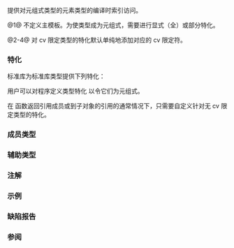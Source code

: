 {{cpp/title|tuple_element}}
{{cpp/utility/navbar}}
{{dcl begin}}
{{dcl header|tuple}}
{{dcl header|array}}
{{dcl header|utility}}
{{dcl header|ranges|notes={{mark since c++20}}}}
{{dcl header|complex|notes={{mark since c++26}}}}
{{dcl|num=1|since=c++11|1=
template&lt; std::size_t I, class T &gt;
struct tuple_element; // 不定义
}}
{{dcl|num=2|since=c++11|1=
template&lt; std::size_t I, class T &gt;
struct tuple_element&lt; I, const T &gt; {
    using type = typename
        std::add_const&lt;typename std::tuple_element&lt;I, T&gt;::type&gt;::type;
};
}}
{{dcl|num=3|since=c++11|deprecated=c++20|1=
template&lt; std::size_t I, class T &gt;
struct tuple_element&lt; I, volatile T &gt; {
    using type = typename
        std::add_volatile&lt;typename std::tuple_element&lt;I, T&gt;::type&gt;::type;
};
}}
{{dcl|num=4|since=c++11|deprecated=c++20|1=
template&lt; std::size_t I, class T &gt;
struct tuple_element&lt; I, const volatile T &gt; {
    using type = typename
        std::add_cv&lt;typename std::tuple_element&lt;I, T&gt;::type&gt;::type;
};
}}
{{dcl end}}

提供对元组式类型的元素类型的编译时索引访问。

@1@ 不定义主模板。为使类型成为元组式，需要进行显式（全）或部分特化。

@2-4@ 对 cv 限定类型的特化默认单纯地添加对应的 cv 限定符。

{{rrev|since=c++17|
{{tt|std::tuple_element}} 与核心语言交互：它能对元组式类型提供[[cpp/language/structured binding|结构化绑定]]支持。
}}

===特化===
标准库为标准库类型提供下列特化：
{{dsc begin}}
{{dsc inc|cpp/utility/tuple/dsc tuple_element}}
{{dsc inc|cpp/utility/pair/dsc tuple_element}}
{{dsc inc|cpp/container/array/dsc tuple_element}}
{{dsc inc|cpp/ranges/subrange/dsc tuple_element}}
{{dsc inc|cpp/numeric/complex/dsc tuple_element}}
{{dsc end}}

用户可以对程序定义类型特化 {{tt|std::tuple_size}} 以令它们为元组式。

在 {{tt|get}} 函数返回引用成员或到子对象的引用的通常情况下，只需要自定义针对无 cv 限定类型的特化。

===成员类型===
{{dsc begin}}
{{dsc hitem|成员类型|定义}}
{{dsc|type|对于标准特化，为{{lt|cpp/utility/tuple/tuple-like|元组式}}类型 {{tt|T}} 的第 {{tt|I}} 个元素的类型，其中 {{tt|I}} 在 {{range|0|std::tuple_size&lt;T&gt;::value}} 中}}
{{dsc end}}

===辅助类型===
{{ddcl|header=tuple|since=c++14|1=
template&lt; std::size_t I, class T &gt;
using tuple_element_t = typename tuple_element&lt;I, T&gt;::type;
}}

===注解===
{{feature test macro|__cpp_lib_tuple_element_t|{{tt|std::tuple_element_t}}|value=201402L|std=C++14}}

===示例===
{{example
|code=
#include &lt;array&gt;
#include &lt;cstddef&gt;
#include &lt;iostream&gt;
#include &lt;ranges&gt;
#include &lt;tuple&gt;
#include &lt;type_traits&gt;
#include &lt;utility&gt;

template&lt;typename T1, typename T2, typename T3&gt;
struct Triple
{
    T1 t1;
    T2 t2;
    T3 t3;
};

// std::tuple_element 针对程序定义类型 Triple 的特化：
template&lt;std::size_t I, typename T1, typename T2, typename T3&gt;
    struct std::tuple_element&lt;I, Triple&lt;T1, T2, T3&gt;&gt;
    { static_assert(false, "无效索引"); }; &lt;!-- CWG2518 --&gt;
template&lt;typename T1, typename T2, typename T3&gt;
    struct std::tuple_element&lt;0, Triple&lt;T1, T2, T3&gt;&gt; { using type = T1; };
template&lt;typename T1, typename T2, typename T3&gt;
    struct std::tuple_element&lt;1, Triple&lt;T1, T2, T3&gt;&gt; { using type = T2; };
template&lt;typename T1, typename T2, typename T3&gt;
    struct std::tuple_element&lt;2, Triple&lt;T1, T2, T3&gt;&gt; { using type = T3; };


template&lt;typename... Args&gt; struct TripleTypes
{
    static_assert(3 == sizeof...(Args), "期待恰好 3 个类型名");
    template&lt;std::size_t N&gt;
    using type = typename std::tuple_element_t&lt;N, Triple&lt;Args...&gt;&gt;;
};

int main()
{
    TripleTypes&lt;char, int, float&gt;::type&lt;1&gt; i{42};
    std::cout &lt;&lt; i &lt;&lt; '\n';

    using Tri = Triple&lt;int, char, short&gt;; //&lt; 程序定义类型
    static_assert(std::is_same_v&lt;std::tuple_element_t&lt;0, Tri&gt;, int&gt; &amp;&amp;
                  std::is_same_v&lt;std::tuple_element_t&lt;1, Tri&gt;, char&gt; &amp;&amp;
                  std::is_same_v&lt;std::tuple_element_t&lt;2, Tri&gt;, short&gt;);

    using Tuple = std::tuple&lt;int, char, short&gt;;
    static_assert(std::is_same_v&lt;std::tuple_element_t&lt;0, Tuple&gt;, int&gt; &amp;&amp;
                  std::is_same_v&lt;std::tuple_element_t&lt;1, Tuple&gt;, char&gt; &amp;&amp;
                  std::is_same_v&lt;std::tuple_element_t&lt;2, Tuple&gt;, short&gt;);

    using Array3 = std::array&lt;int, 3&gt;;
    static_assert(std::is_same_v&lt;std::tuple_element_t&lt;0, Array3&gt;, int&gt; &amp;&amp;
                  std::is_same_v&lt;std::tuple_element_t&lt;1, Array3&gt;, int&gt; &amp;&amp;
                  std::is_same_v&lt;std::tuple_element_t&lt;2, Array3&gt;, int&gt;);

    using Pair = std::pair&lt;Tuple, Tri&gt;;
    static_assert(std::is_same_v&lt;std::tuple_element_t&lt;0, Pair&gt;, Tuple&gt; &amp;&amp;
                  std::is_same_v&lt;std::tuple_element_t&lt;1, Pair&gt;, Tri&gt;);

    using Sub = std::ranges::subrange&lt;int*, int*&gt;;
    static_assert(std::is_same_v&lt;std::tuple_element_t&lt;0, Sub&gt;, int*&gt; &amp;&amp;
                  std::is_same_v&lt;std::tuple_element_t&lt;1, Sub&gt;, int*&gt;);
}
|output=
42
}}

===缺陷报告===
{{dr list begin}}
{{dr list item|wg=lwg|dr=2212|std=C++11|before=未在某些头文件中要求对 cv 类型的特化，这导致歧义|after=已要求}}
{{dr list end}}

===参阅===
{{dsc begin}}
{{dsc inc|cpp/language/dsc structured binding}}
{{dsc inc|cpp/utility/dsc tuple_size}}
{{dsc inc|cpp/utility/tuple/dsc tuple_cat}}
{{dsc end}}

{{langlinks|de|en|es|fr|it|ja|pt|ru}}